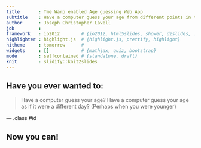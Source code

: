 ```yaml
---
title       : Tme Warp enabled Age guessing Web App
subtitle    : Have a computer guess your age from different points in time!
author      : Joseph Christopher Lavell
job         : 
framework   : io2012        # {io2012, html5slides, shower, dzslides, ...}
highlighter : highlight.js  # {highlight.js, prettify, highlight}
hitheme     : tomorrow      # 
widgets     : []            # {mathjax, quiz, bootstrap}
mode        : selfcontained # {standalone, draft}
knit        : slidify::knit2slides
---
```


## Have you ever wanted to:

> Have a computer guess your age?
> Have a computer guess your age as if it were a different day? (Perhaps when 
you were younger)

--- .class #id 

## Now you can!





